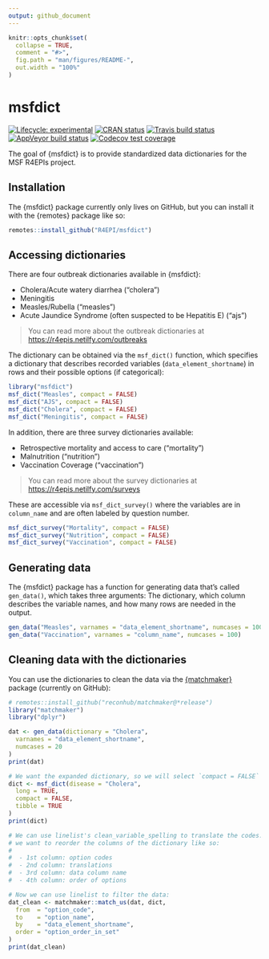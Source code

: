 ```yaml
---
output: github_document
---
```


<!-- README.md is generated from README.Rmd. Please edit that file -->

```r
knitr::opts_chunk$set(
  collapse = TRUE,
  comment = "#>",
  fig.path = "man/figures/README-",
  out.width = "100%"
)
```

# msfdict

<!-- badges: start -->
[![Lifecycle: experimental](https://img.shields.io/badge/lifecycle-experimental-orange.svg)](https://www.tidyverse.org/lifecycle/#experimental)
[![CRAN status](https://www.r-pkg.org/badges/version/msfdict)](https://CRAN.R-project.org/package=msfdict)
[![Travis build status](https://travis-ci.org/R4EPI/msfdict.svg?branch=master)](https://travis-ci.org/R4EPI/msfdict)
[![AppVeyor build status](https://ci.appveyor.com/api/projects/status/github/R4EPI/msfdict?branch=master&svg=true)](https://ci.appveyor.com/project/R4EPI/msfdict)
[![Codecov test coverage](https://codecov.io/gh/R4EPI/msfdict/branch/master/graph/badge.svg)](https://codecov.io/gh/R4EPI/msfdict?branch=master)
<!-- badges: end -->

The goal of {msfdict} is to provide standardized data dictionaries for the MSF 
R4EPIs project. 

## Installation

The {msfdict} package currently only lives on GitHub, but you can install it
with the {remotes} package like so:

``` r
remotes::install_github("R4EPI/msfdict")
```

## Accessing dictionaries

There are four outbreak dictionaries available in {msfdict}:

 - Cholera/Acute watery diarrhea ("cholera")
 - Meningitis
 - Measles/Rubella ("measles")
 - Acute Jaundice Syndrome (often suspected to be Hepatitis E) ("ajs")

> You can read more about the outbreak dictionaries at <https://r4epis.netilfy.com/outbreaks>

The dictionary can be obtained via the `msf_dict()` function, which specifies a
dictionary that describes recorded variables (`data_element_shortname`) in rows
and their possible options (if categorical):

```r
library("msfdict")
msf_dict("Measles", compact = FALSE)
msf_dict("AJS", compact = FALSE)
msf_dict("Cholera", compact = FALSE)
msf_dict("Meningitis", compact = FALSE)
```

In addition, there are three survey dictionaries available:

 - Retrospective mortality and access to care ("mortality")
 - Malnutrition ("nutrition") 
 - Vaccination Coverage ("vaccination")

> You can read more about the survey dictionaries at <https://r4epis.netilfy.com/surveys>

These are accessible via `msf_dict_survey()` where the variables are in 
`column_name` and are often labeled by question number. 

```r
msf_dict_survey("Mortality", compact = FALSE)
msf_dict_survey("Nutrition", compact = FALSE)
msf_dict_survey("Vaccination", compact = FALSE)
```

## Generating data

The {msfdict} package has a function for generating data that's called
`gen_data()`, which takes three arguments: The dictionary, which column
describes the variable names, and how many rows are needed in the output.

```r
gen_data("Measles", varnames = "data_element_shortname", numcases = 100)
gen_data("Vaccination", varnames = "column_name", numcases = 100)
```

## Cleaning data with the dictionaries

You can use the dictionaries to clean the data via the [{matchmaker}](https://repidemicsconsortium.org/matchmaker) package (currently on GitHub):

```r
# remotes::install_github("reconhub/matchmaker@*release")
library("matchmaker")
library("dplyr")

dat <- gen_data(dictionary = "Cholera", 
  varnames = "data_element_shortname",
  numcases = 20
)
print(dat)

# We want the expanded dictionary, so we will select `compact = FALSE`
dict <- msf_dict(disease = "Cholera", 
  long = TRUE, 
  compact = FALSE, 
  tibble = TRUE
)
print(dict)

# We can use linelist's clean_variable_spelling to translate the codes. First,
# we want to reorder the columns of the dictionary like so:
#
#  - 1st column: option codes
#  - 2nd column: translations
#  - 3rd column: data column name
#  - 4th column: order of options

# Now we can use linelist to filter the data:
dat_clean <- matchmaker::match_us(dat, dict, 
  from  = "option_code",
  to    = "option_name",
  by    = "data_element_shortname",
  order = "option_order_in_set"
)
print(dat_clean)
```

